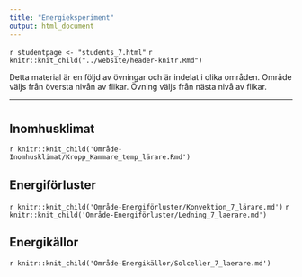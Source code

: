 ```yaml
---
title: "Energieksperiment"
output: html_document
---
```


`r studentpage <- "students_7.html"`
`r knitr::knit_child("../website/header-knitr.Rmd")`

Detta material är en följd av övningar och är indelat i olika områden. Område väljs från översta nivån av flikar. Övning väljs från nästa nivå av flikar. 

***

# {.tabset .tabset-fade}


## Inomhusklimat {.tabset .tabset-fade}

`r knitr::knit_child('Område-Inomhusklimat/Kropp_Kammare_temp_lärare.Rmd')`

## Energiförluster {.tabset .tabset-fade}


`r knitr::knit_child('Område-Energiförluster/Konvektion_7_lärare.md')`
`r knitr::knit_child('Område-Energiförluster/Ledning_7_laerare.md')`


## Energikällor {.tabset .tabset-fade}

`r knitr::knit_child('Område-Energikällor/Solceller_7_laerare.md')`
